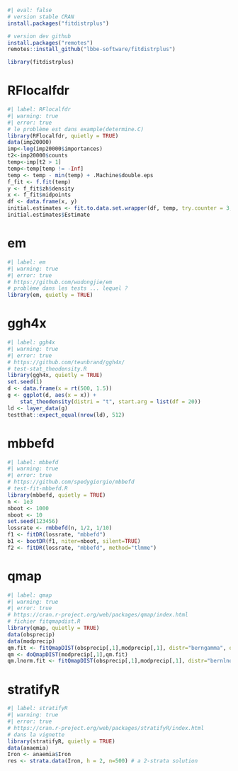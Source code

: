 ```r
#| eval: false
# version stable CRAN
install.packages("fitdistrplus")

# version dev github
install.packages("remotes")
remotes::install_github("lbbe-software/fitdistrplus")

```
```r
library(fitdistrplus)
```


# RFlocalfdr
```r
#| label: RFlocalfdr
#| warning: true
#| error: true
# le problème est dans example(determine.C)
library(RFlocalfdr, quietly = TRUE)
data(imp20000)                                      
imp<-log(imp20000$importances)                               
t2<-imp20000$counts
temp<-imp[t2 > 1]                   
temp<-temp[temp != -Inf]                         
temp <- temp - min(temp) + .Machine$double.eps   
f_fit <- f.fit(temp)                             
y <- f_fit$zh$density                            
x <- f_fit$midpoints                             
df <- data.frame(x, y)                           
initial.estimates <- fit.to.data.set.wrapper(df, temp, try.counter = 3,return.all=FALSE)           
initial.estimates$Estimate
```


# em
```r
#| label: em
#| warning: true
#| error: true
# https://github.com/wudongjie/em
# problème dans les tests ... lequel ?
library(em, quietly = TRUE)
```


# ggh4x
```r
#| label: ggh4x
#| warning: true
#| error: true
# https://github.com/teunbrand/ggh4x/
# test-stat_theodensity.R
library(ggh4x, quietly = TRUE)
set.seed(1)
d <- data.frame(x = rt(500, 1.5))
g <- ggplot(d, aes(x = x)) +
    stat_theodensity(distri = "t", start.arg = list(df = 20))
ld <- layer_data(g)
testthat::expect_equal(nrow(ld), 512)
```


# mbbefd
```r
#| label: mbbefd
#| warning: true
#| error: true
# https://github.com/spedygiorgio/mbbefd
# test-fit-mbbefd.R
library(mbbefd, quietly = TRUE)
n <- 1e3
nboot <- 1000
nboot <- 10
set.seed(123456)
lossrate <- rmbbefd(n, 1/2, 1/10)
f1 <- fitDR(lossrate, "mbbefd")
b1 <- bootDR(f1, niter=nboot, silent=TRUE)
f2 <- fitDR(lossrate, "mbbefd", method="tlmme")
```


# qmap
```r
#| label: qmap
#| warning: true
#| error: true
# https://cran.r-project.org/web/packages/qmap/index.html
# fichier fitqmapdist.R
library(qmap, quietly = TRUE)
data(obsprecip)
data(modprecip)
qm.fit <- fitQmapDIST(obsprecip[,1],modprecip[,1], distr="berngamma", qstep=0.001)
qm <- doQmapDIST(modprecip[,1],qm.fit)
qm.lnorm.fit <- fitQmapDIST(obsprecip[,1],modprecip[,1], distr="bernlnorm", qstep=0.001)
```


# stratifyR
```r
#| label: stratifyR
#| warning: true
#| error: true
# https://cran.r-project.org/web/packages/stratifyR/index.html
# dans la vignette
library(stratifyR, quietly = TRUE)
data(anaemia) 
Iron <- anaemia$Iron
res <- strata.data(Iron, h = 2, n=500) # a 2-strata solution
```


